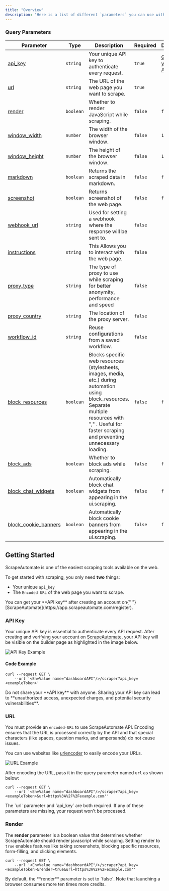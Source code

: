 ```yaml
---
title: "Overview"
description: "Here is a list of different `parameters` you can use with ScrapeAutomate. This overview will help you get started with ScrapeAutomate while ensuring secure usage of your credentials."
---
```


### Query Parameters

| Parameter                                                          | Type      | Description                                                                                                                                                                                                     | Required | Default                                                     |
| ------------------------------------------------------------------ | --------- | --------------------------------------------------------------------------------------------------------------------------------------------------------------------------------------------------------------- | -------- | ----------------------------------------------------------- |
| [api_key](#api-key)                                                | `string`  | Your unique API key to authenticate every request.                                                                                                                                                              | `true`   | [Get your API key](https://app.scrapeautomate.com/register) |
| [url](#url)                                                        | `string`  | The URL of the web page you want to scrape.                                                                                                                                                                     | `true`   |                                                             |
| [render](#render)                                                  | `boolean` | Whether to render JavaScript while scraping.                                                                                                                                                                    | `false`  | `false`                                                     |
| [window_width](/features/rendering#setting-window-width)           | `number`  | The width of the browser window.                                                                                                                                                                                | `false`  | `1920`                                                      |
| [window_height](/features/rendering#setting-window-height)         | `number`  | The height of the browser window.                                                                                                                                                                               | `false`  | `1080`                                                      |
| [markdown](/features/output#markdown)                              | `boolean` | Returns the scraped data in markdown.                                                                                                                                                                           | `false`  | `false`                                                     |
| [screenshot](/features/output#screenshot)                          | `boolean` | Returns screenshot of the web page.                                                                                                                                                                             | `false`  | `false`                                                     |
| [webhook_url](/features/output#webhook)                            | `string`  | Used for setting a webhook where the response will be sent to.                                                                                                                                                  | `false`  |                                                             |
| [instructions](/features/rendering#instructions)                   | `string`  | This Allows you to interact with the web page.                                                                                                                                                                  | `false`  |                                                             |
| [proxy_type](#proxy_type)                                          | `string`  | The type of proxy to use while scraping for better anonymity, performance and speed                                                                                                                             | `false`  |                                                             |
| [proxy_country](#proxy_location)                                   | `string`  | The location of the proxy server.                                                                                                                                                                               | `false`  |                                                             |
| [workflow_id](#workflow_id)                                        | `string`  | Reuse configurations from a saved workflow.                                                                                                                                                                     | `false`  |                                                             |
| [block_resources](/features/blocking#blocking-resources)           | `boolean` | Blocks specific web resources (stylesheets, images, media, etc.) during automation using block_resources. Separate multiple resources with "," . Useful for faster scraping and preventing unnecessary loading. | `false`  | `false`                                                     |
| [block_ads](/features/blocking#blocking-ads)                       | `boolean` | Whether to block ads while scraping.                                                                                                                                                                            | `false`  | `false`                                                     |
| [block_chat_widgets](/features/blocking#blocking-chat-widgets)     | `boolean` | Automatically block chat widgets from appearing in the ui.scraping.                                                                                                                                             | `false`  | `false`                                                     |
| [block_cookie_banners](/features/blocking#blocking-cookie-banners) | `boolean` | Automatically block cookie banners from appearing in the ui.scraping.                                                                                                                                           | `false`  | `false`                                                     |

## Getting Started

ScrapeAutomate is one of the easiest scraping tools available on the web.

To get started with scraping, you only need **two** things:

- Your unique `api_key`
- The `Encoded URL` of the web page you want to scrape.

<Note>
  You can get your **API key** after creating an account on{" "}
  [ScrapeAutomate](https://app.scrapeautomate.com/register).
</Note>

### API Key

Your unique API key is essential to authenticate every API request. After creating and verifying your account on [ScrapeAutomate](https://scrapeautomate.com), your API key will be visible on the builder page as highlighted in the image below.

![API Key Example](/images/api-key.png)

#### Code Example

```shell cURL
curl --request GET \
    --url '<EnvValue name="dashboardAPI"/>/scraper?api_key=<exampleToken>'
```

<Warning>
  Do not share your **API key** with anyone. Sharing your API key can lead to
  **unauthorized access, unexpected charges, and potential security
  vulnerabilities**.
</Warning>

### URL

You must provide an `encoded-URL` to use ScrapeAutomate API. Encoding ensures that the URL is processed correctly by the API and that special characters (like spaces, question marks, and ampersands) do not cause issues.

You can use websites like [urlencoder](https://www.urlencoder.org/) to easily encode your URLs.

![URL Example](/images/url-encoder.png)

After encoding the URL, pass it in the query parameter named `url` as shown below:

```shell cURL
curl --request GET \
    --url '<EnvValue name="dashboardAPI"/>/scraper?api_key=<exampleToken>&url=https%3A%2F%2Fexample.com''
```

<Note>
  The `url` parameter and `api_key` are both required. If any of these
  parameters are missing, your request won't be processed.
</Note>

### Render

The **render** parameter is a boolean value that determines whether ScrapeAutomate should render javascript while scraping. Setting render to `true` enables features like taking screenshots, blocking specific resources, form-filling, and clicking elements.

```shell cURL
curl --request GET \
    --url '<EnvValue name="dashboardAPI"/>/scraper?api_key=<exampleToken>&render=true&url=https%3A%2F%2Fexample.com''
```

<Info>
  By default, the **render** parameter is set to `false`. Note that launching a
  browser consumes more ten times more credits.
</Info>
